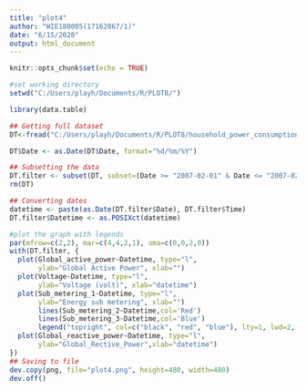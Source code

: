 ---
title: "plot4"
author: "WIE180005(17162867/1)"
date: "6/15/2020"
output: html_document
---

```{r setup, include=FALSE}
knitr::opts_chunk$set(echo = TRUE)
```

```{r plot4}
#set working directory
setwd("C:/Users/playh/Documents/R/PLOT8/")

library(data.table)

## Getting full dataset
DT<-fread("C:/Users/playh/Documents/R/PLOT8/household_power_consumption.txt", na.strings="?")

DT$Date <- as.Date(DT$Date, format="%d/%m/%Y")

## Subsetting the data
DT.filter <- subset(DT, subset=(Date >= "2007-02-01" & Date <= "2007-02-02"))
rm(DT)

## Converting dates
datetime <- paste(as.Date(DT.filter$Date), DT.filter$Time)
DT.filter$Datetime <- as.POSIXct(datetime)

#plot the graph with legends
par(mfrow=c(2,2), mar=c(4,4,2,1), oma=c(0,0,2,0))
with(DT.filter, {
  plot(Global_active_power~Datetime, type="l",
       ylab="Global Active Power", xlab="")
  plot(Voltage~Datetime, type="l",
       ylab="Voltage (volt)", xlab="datetime")
  plot(Sub_metering_1~Datetime, type="l",
       ylab="Energy sub metering", xlab="")
       lines(Sub_metering_2~Datetime,col='Red')
       lines(Sub_metering_3~Datetime,col='Blue')
       legend("topright", col=c("black", "red", "blue"), lty=1, lwd=2, bty="n", legend=c("Sub_metering_1", "Sub_metering_2", "Sub_metering_3"), cex = 0.75)
  plot(Global_reactive_power~Datetime, type="l",
       ylab="Global_Rective_Power",xlab="datetime")
})
## Saving to file
dev.copy(png, file="plot4.png", height=480, width=480)
dev.off()
```